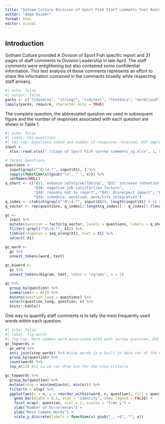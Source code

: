 ```yaml
---
title: "Gotham Culture Division of Sport Fish Staff comments Text Analysis"
author: "Adam Reimer"
format: html
editor: visual
---
```


## Introduction

Gotham Culture provided A Division of Sport Fish specific report and 31 pages of staff comments to Division Leadership in late April. The staff comments were enlightening but also contained some confidential information. This text analysis of those comments represents an effort to share the information contained in the comments broadly while respecting staff privacy.

```r
#| echo: false
#| output: false
packs <- c("tidyverse", "stringr", "tidytext", "textdata", "wordcloud")
lapply(packs, require, character.only = TRUE)
```

The complete question, the abbreviated question we used in subsequent figure and the number of responses associated with each question are shown in Table 1.

```r
#| echo: false
#| label: tbl-questions
#| tbl-cap: Questions asked and number of responses received, DSF employees. 
input <- 
  xlsx::read.xlsx(".\\Copy of Sport Fish survey comments_sg.xlsx", 1, as.data.frame = TRUE, header = FALSE) 

# format questions
questions <- 
  input[grepl("^Q\\d.*", input$X1), ] %>%
  sapply(function(x){gsub("\n", " ", x)}) %>%
  setNames(NULL)
q_short <- c("Q21: enhance safety/wellbeing", "Q31: increase retention", "Q35: positive job satisfaction factors", 
             "Q36: negative job satisfaction factors", 
             "Q40: reasons not to report", "Q41: disrespect impact", "Q48: biases oberved", "Q49: bias impact",
             "Q54: schedule, workload, work/life integration")
q_index <- c(which(grepl("^Q\\d.*", input$X1)), length(input$X1) + 1) #add one so that last row has a question
q_vector <- rep(questions, q_index[2:length(q_index)] - q_index[1:(length(q_index) - 1)])

gc <- 
  input %>%
  mutate(question = factor(q_vector, levels = questions, labels = q_short))%>%
  filter(!grepl("^Q\\d.*", X1)) %>%
  tibble(response = seq_along(X1), text = X1) %>% 
  select(-X1) 

gc_word <- 
  gc %>%
  unnest_tokens(word, text)
  
gc_biword <- 
  gc %>%
  unnest_tokens(bigram, text, token = "ngrams", n = 2)

gc %>%
  group_by(question) %>%
  summarise(n = n()) %>%
  mutate(question_long = questions) %>%
  select(question_long, question, n) %>%
  knitr::kable()
```

One way to quantify staff comments is to tally the most frequently used words within each question.

```r
#| echo: false
#| label: fig-words
#| fig-cap: Most common word associated with each survey question, DSF employees.
gc_topwords <-
  gc_word %>%
  anti_join(stop_words) %>% #stop words is a built in data set of the most common words
  group_by(question) %>%
  count(word) %>%
  top_n(11) #11 so we can drop one for the stop criteria

gc_topwords %>%
  group_by(question) %>%
  mutate(stop = min(median(n), min(n))) %>%
  filter(n > stop) %>%
  ggplot(aes(x = n, y = reorder_within(word, n, question), fill = question)) +
    geom_bar(alpha = 0.5, stat = "identity", show.legend = FALSE) +
    facet_wrap(~ question, ncol = 2, scales = "free_y") +
    xlab("Number of Occurrences") +
    ylab("Most Common Words") +
    scale_y_discrete(labels = function(x) gsub("__.+$", "", x))
```
